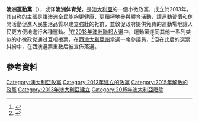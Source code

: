 {{NoteTA
|G1=Country
|1 = zh-cn:澳大利亚; zh-tw:澳洲;
}}
{{Infobox Political Party
|country = 澳大利亚
|name_native = Australian Sports Party
|logo = 
|leader = 
|leader1_title =    
|leader1_name = 
|president = 
|general_secretary = 
|foundation = 2013年
|dissolution = 
|headquarters = 
|ideology = 運動政策改革
|position = 
|international = 無
|colours = 
|website = [http://www.australiansportsparty.com/ www.australiansportsparty.com/]
|colorcode = 
|seats1_title = [[众议院|众议院]]
|seats1 = {{Infobox political party/seats|0|150|hex=gray}}
|seats2_title = [[参议院|参议院]]
|seats2 = {{Infobox political party/seats|0|76|hex=gray}}
}}

'''澳洲運動黨'''（{{lang-en|Australian Sports Party}}），或译'''澳洲体育党'''，是[[澳大利亞|澳大利亞]]的一個小微政黨，成立於2013年，其自称的主張是讓澳洲全民能夠更健康、更積極地參與體育活動，讓運動習慣和休閒活動促進人民生活品質以建立強壯的社群，並敦促政府提供免費的運動場地讓人民更方便地進行各種運動。<ref>{{Cite web |url=http://www.australiansportsparty.com/#!aboutus/aboutPage |title=About Us |accessdate=2013-09-09 |archive-date=2013-08-23 |archive-url=https://web.archive.org/web/20130823192602/http://www.australiansportsparty.com/#!aboutus/aboutPage |dead-url=no }}</ref>在[[2013年澳洲聯邦大選|2013年澳洲聯邦大選]]中，運動黨连同其他一系列类似的小微政党通过互相拨票，在[[西澳大利亞州|西澳大利亞州]]當選一席參議員，<ref>{{Cite web |url=http://www.libertytimes.com.tw/2013/new/sep/9/today-int5.htm |title=怪咖議員 澳洲國會新秀(台灣自由時報) |access-date=2013-09-09 |archive-date=2013-10-29 |archive-url=https://web.archive.org/web/20131029195647/http://www.libertytimes.com.tw/2013/new/sep/9/today-int5.htm |dead-url=no }}</ref>但在此后的選票糾紛中，在西澳選票重數后被宣佈落選。

==參考資料==
{{Reflist}}

[[Category:澳大利亞政黨|Category:澳大利亞政黨]]
[[Category:2013年建立的政黨|Category:2013年建立的政黨]]
[[Category:2015年解散的政黨|Category:2015年解散的政黨]]
[[Category:2013年澳大利亞建立|Category:2013年澳大利亞建立]]
[[Category:2015年澳大利亞廢除|Category:2015年澳大利亞廢除]]